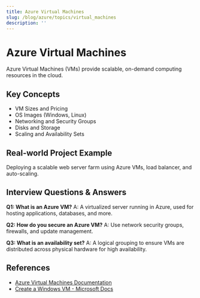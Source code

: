 ```yaml
---
title: Azure Virtual Machines
slug: /blog/azure/topics/virtual_machines
description: ''
---
```

# Azure Virtual Machines

Azure Virtual Machines (VMs) provide scalable, on-demand computing resources in the cloud.

## Key Concepts
- VM Sizes and Pricing
- OS Images (Windows, Linux)
- Networking and Security Groups
- Disks and Storage
- Scaling and Availability Sets

## Real-world Project Example
Deploying a scalable web server farm using Azure VMs, load balancer, and auto-scaling.

## Interview Questions & Answers
**Q1: What is an Azure VM?**
A: A virtualized server running in Azure, used for hosting applications, databases, and more.

**Q2: How do you secure an Azure VM?**
A: Use network security groups, firewalls, and update management.

**Q3: What is an availability set?**
A: A logical grouping to ensure VMs are distributed across physical hardware for high availability.

## References
- [Azure Virtual Machines Documentation](https://learn.microsoft.com/en-us/azure/virtual-machines/)
- [Create a Windows VM - Microsoft Docs](https://learn.microsoft.com/en-us/azure/virtual-machines/windows/quick-create-portal)

